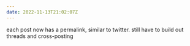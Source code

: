 ```yaml
---
date: 2022-11-13T21:02:07Z
---
```

each post now has a permalink, similar to twitter. still have to build out threads and cross-posting
